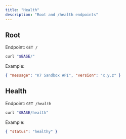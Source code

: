 ```yaml
---
title: "Health"
description: "Root and /health endpoints"
---
```


## Root

Endpoint: `GET /`

```bash
curl "$BASE/"
```

Example:

```json
{ "message": "K7 Sandbox API", "version": "x.y.z" }
```

## Health

Endpoint: `GET /health`

```bash
curl "$BASE/health"
```

Example:

```json
{ "status": "healthy" }
```


